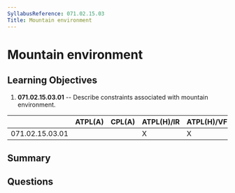 ```yaml
---
SyllabusReference: 071.02.15.03
Title: Mountain environment
---
```


# Mountain environment

## Learning Objectives

1. **071.02.15.03.01** -- Describe constraints associated with mountain
   environment.

|                 | ATPL(A) | CPL(A) | ATPL(H)/IR | ATPL(H)/VFR | CPL(H) | IR  | CBIR(A) |
| --------------- | ------- | ------ | ---------- | ----------- | ------ | --- | ------- |
| 071.02.15.03.01 |         |        | X          | X           | X      |     |         |

## Summary

## Questions
